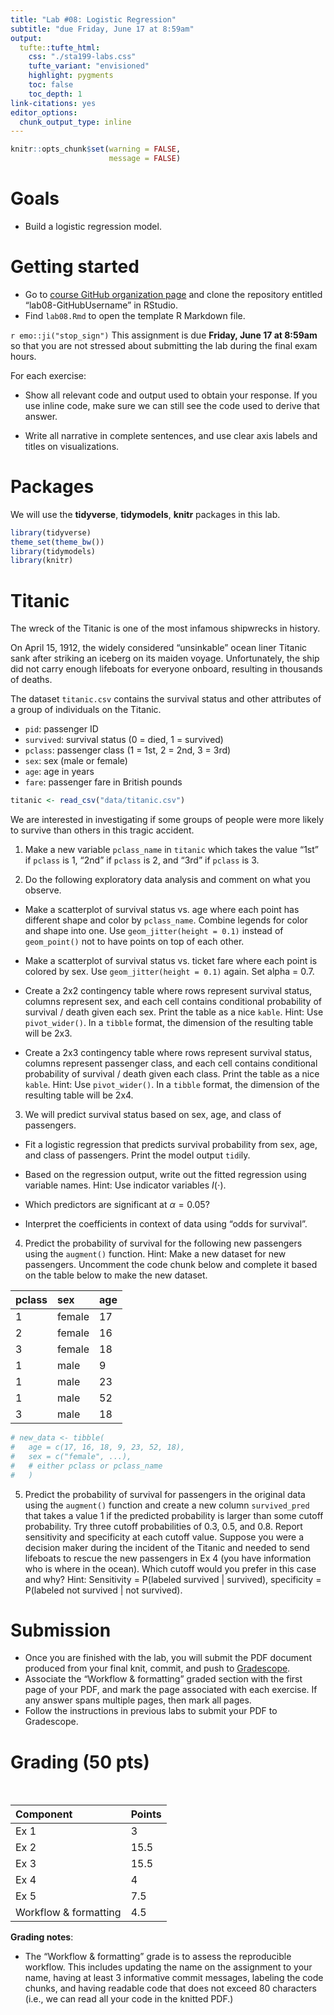 ```yaml
---
title: "Lab #08: Logistic Regression"
subtitle: "due Friday, June 17 at 8:59am"
output: 
  tufte::tufte_html:
    css: "./sta199-labs.css"
    tufte_variant: "envisioned"
    highlight: pygments
    toc: false
    toc_depth: 1
link-citations: yes
editor_options: 
  chunk_output_type: inline
---
```


```r
knitr::opts_chunk$set(warning = FALSE, 
                      message = FALSE)
```

# Goals

- Build a logistic regression model.

# Getting started

- Go to [course GitHub organization page](https://github.com/sta199-summer22) and clone the repository entitled "lab08-GitHubUsername" in RStudio. 
- Find `lab08.Rmd` to open the template R Markdown file. 

`r emo::ji("stop_sign")` This assignment is due **Friday, June 17 at 8:59am** so that you are not stressed about submitting the lab during the final exam hours. 

For each exercise:

- Show all relevant code and output used to obtain your response. If you use inline code, make sure we can still see the code used to derive that answer.

- Write all narrative in complete sentences, and use clear axis labels and titles on visualizations.

# Packages 

We will use the **tidyverse**, **tidymodels**, **knitr** packages in this lab.

```r
library(tidyverse)
theme_set(theme_bw())
library(tidymodels)
library(knitr)
```

# Titanic

The wreck of the Titanic is one of the most infamous shipwrecks in history. 

On April 15, 1912, the widely considered "unsinkable" ocean liner Titanic sank after striking an iceberg on its maiden voyage. Unfortunately, the ship did not carry enough lifeboats for everyone onboard, resulting in thousands of deaths. 

The dataset `titanic.csv` contains the survival status and other attributes of 
a group of individuals on the Titanic.

- `pid`: passenger ID
- `survived`: survival status  (0 = died, 1 = survived)
- `pclass`: passenger class (1 = 1st, 2 = 2nd, 3 = 3rd)
- `sex`: sex (male or female)
- `age`: age in years
- `fare`: passenger fare in British pounds

```r
titanic <- read_csv("data/titanic.csv")
```

We are interested in investigating if some groups of people were more likely to survive than others in this tragic accident. 

1. Make a new variable `pclass_name` in `titanic` which takes the value "1st" if `pclass` is 1, "2nd" if `pclass` is 2, and "3rd" if `pclass` is 3. 

2. Do the following exploratory data analysis and comment on what you observe.

- Make a scatterplot of survival status vs. age where each point has different shape and color by `pclass_name`. Combine legends for color and shape into one. Use `geom_jitter(height = 0.1)` instead of `geom_point()` not to have points on top of each other. 

- Make a scatterplot of survival status vs. ticket fare where each point is colored by sex. Use `geom_jitter(height = 0.1)` again. Set alpha = 0.7.

- Create a 2x2 contingency table where rows represent survival status, columns represent sex, and each cell contains conditional probability of survival / death given each sex. Print the table as a nice `kable`. Hint: Use `pivot_wider()`. In a `tibble` format, the dimension of the resulting table will be 2x3. 

- Create a 2x3 contingency table where rows represent survival status, columns represent passenger class, and each cell contains conditional probability of survival / death given each class. Print the table as a nice `kable`. Hint: Use `pivot_wider()`. In a `tibble` format, the dimension of the resulting table will be 2x4. 

3. We will predict survival status based on sex, age, and class of passengers. 

- Fit a logistic regression that predicts survival probability from sex, age, and class of passengers. Print the model output `tid`ily.

- Based on the regression output, write out the fitted regression using variable names. Hint: Use indicator variables $I(\cdot)$. 

- Which predictors are significant at $\alpha = 0.05$? 

- Interpret the coefficients in context of data using "odds for survival". 

4. Predict the probability of survival for the following new passengers using the `augment()` function. Hint: Make a new dataset for new passengers. Uncomment the code chunk below and complete it based on the table below to make the new dataset. 

| pclass |   sex   | age |
|:-------|:--------|:----|
|   1    |  female |  17 |
|   2    |  female |  16 |
|   3    |  female |  18 |
|   1    |   male  |  9  |
|   1    |   male  |  23 |
|   1    |   male  |  52 |
|   3    |   male  |  18 |

```r
# new_data <- tibble(
#   age = c(17, 16, 18, 9, 23, 52, 18),
#   sex = c("female", ...),
#   # either pclass or pclass_name
#   )
```

5. Predict the probability of survival for passengers in the original data using the `augment()` function and create a new column `survived_pred` that takes a value 1 if the predicted probability is larger than some cutoff probability. Try three cutoff probabilities of 0.3, 0.5, and 0.8. Report sensitivity and specificity at each cutoff value. Suppose you were a decision maker during the incident of the Titanic and needed to send lifeboats to rescue the new passengers in Ex 4 (you have information who is where in the ocean). Which cutoff would you prefer in this case and why? Hint: Sensitivity = P(labeled survived | survived), specificity = P(labeled not survived | not survived).

# Submission

- Once you are finished with the lab, you will submit the PDF document produced from your final knit, commit, and push to [Gradescope](https://www.gradescope.com/courses/385955).
- Associate the "Workflow & formatting" graded section with the first page of your PDF, and mark the page associated with each exercise. If any answer spans multiple pages, then mark all pages.
- Follow the instructions in previous labs to submit your PDF to Gradescope.

# Grading (50 pts)

<br>

| Component             | Points |
|:----------------------|:-------|
| Ex 1                  |   3    |
| Ex 2                  |   15.5 |
| Ex 3                  |   15.5 |
| Ex 4                  |   4    |
| Ex 5                  |   7.5  |
| Workflow & formatting |   4.5  |

**Grading notes**:

-   The "Workflow & formatting" grade is to assess the reproducible workflow. This includes updating the name on the assignment to your name, having at least 3 informative commit messages, labeling the code chunks, and having readable code that does not exceed 80 characters (i.e., we can read all your code in the knitted PDF.)

